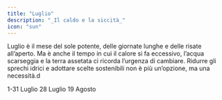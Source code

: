 ```yaml
---
title: "Luglio"
description: "_Il caldo e la siccità_"
icon: "sun"
---
```


Luglio è il mese del sole potente, delle giornate lunghe e delle risate all’aperto. Ma è anche il tempo in cui il calore si fa eccessivo, l’acqua scarseggia e la terra assetata ci ricorda l’urgenza di cambiare. Ridurre gli sprechi idrici e adottare scelte sostenibili non è più un’opzione, ma una necessità.d

<CardGroup cols="2">
  <Card title="Plastic free July" icon="bin-bottles-recycle" color="#00bef9" horizontal href="/mesi/luglio/palasticfree">
    1-31 Luglio
  </Card>
    <Card title="Giornata mondiale della consevazione della natura" icon="flower" color="#00bef9" horizontal href="/mesi/luglio/conservazionenatura">
    28 Luglio
  </Card>
</CardGroup>
<CardGroup cols="2"> 
  <Card title="Giornata mondiale dell'aiuto umanitario" icon="people-group" color="#00bef9" horizontal href="/mesi/luglio/aiutoumanitario">    
   19 Agosto
  </Card>
</CardGroup>
